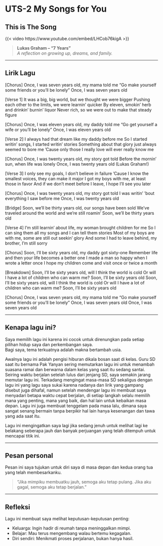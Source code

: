 # UTS-2 My Songs for You

## This is The Song

{{< video https://www.youtube.com/embed/LHCob76kigA >}}

> **Lukas Graham – "7 Years"**  
> _A reflection on growing up, dreams, and family._

<hr/>
## Lirik Lagu
[Chorus]
Once, I was seven years old, my mama told me
"Go make yourself some friends or you'll be lonely"
Once, I was seven years old

[Verse 1]
It was a big, big world, but we thought we were bigger
Pushing each other to the limits, we were learnin' quicker
By eleven, smokin' herb and drinkin' burnin' liquor
Never rich, so we were out to make that steady figure

[Chorus]
Once, I was eleven years old, my daddy told me
"Go get yourself a wife or you'll be lonely"
Once, I was eleven years old

[Verse 2]
I always had that dream like my daddy before me
So I started writin' songs, I started writin' stories
Something about that glory just always seemed to bore me
'Cause only those I really love will ever really know me

[Chorus]
Once, I was twenty years old, my story got told
Before the mornin' sun, when life was lonely
Once, I was twenty years old (Lukas Graham!)

[Verse 3]
I only see my goals, I don't believe in failure
'Cause I know the smallest voices, they can make it major
I got my boys with me, at least those in favor
And if we don't meet before I leave, I hope I'll see you later

[Chorus]
Once, I was twenty years old, my story got told
I was writin' 'bout everything I saw before me
Once, I was twenty years old

[Bridge]
Soon, we'll be thirty years old, our songs have been sold
We've traveled around the world and we're still roamin'
Soon, we'll be thirty years old

[Verse 4]
I'm still learnin' about life, my woman brought children for me
So I can sing them all my songs and I can tell them stories
Most of my boys are with me, some are still out seekin' glory
And some I had to leave behind, my brother, I'm still sorry

[Chorus]
Soon, I'll be sixty years old, my daddy got sixty-one
Remember life and then your life becomes a better one
I made a man so happy when I wrote a letter once
I hope my children come and visit once or twice a month

[Breakdown]
Soon, I'll be sixty years old, will I think the world is cold
Or will I have a lot of children who can warm me?
Soon, I'll be sixty years old
Soon, I'll be sixty years old, will I think the world is cold
Or will I have a lot of children who can warm me?
Soon, I'll be sixty years old

[Chorus]
Once, I was seven years old, my mama told me
"Go make yourself some friends or you'll be lonely"
Once, I was seven years old
Once, I was seven years old

---

## Kenapa lagu ini?

Saya memilih lagu ini karena ini cocok untuk direnungkan pada setiap pilihan hidup saya dan perkembangan saya.  
Bagi saya, tema terkuatnya adalah makna bertambah usia.

Awalnya lagu ini adalah pengisi hiburan dikala bosan saat di kelas. Guru SD saat itu bernama Pak Yanyan sering memutarkan lagu ini untuk menambah suasana ramai dan berwarna dalam kelas yang saat itu sedang santai. Seiring waktu berjalan setelah lulus dari jenjang SD, saya semakin jarang memutar lagu ini. Terkadang mengingat masa-masa SD sekaligus dengan lagu ini yang lagu saya sukai karena nadanya dan lirik yang gampang disebut juga dihafal, namun setelah mendengar lagu ini membuat saya menyadari betapa waktu cepat berjalan, di setiap langkah selalu memilih mana yang penting, mana yang baik, dan hal lain untuk kebaikan masa depan. Lagu ini juga membuat tenggelam pada masa lalu, dimana saya sangat senang bermain tanpa berpikir hal lain hanya kesenangan dan tawa yang ada saat itu. 

Lagu ini mengingatkan saya lagi jika sedang jenuh untuk melihat lagi ke belakang seberapa jauh dan banyak perjuangan yang telah ditempuh untuk mencapai titik ini.


---

## Pesan personal

Pesan ini saya tujukan untuk diri saya di masa depan dan kedua orang tua yang telah membesarkanku.

> "Jika mimpiku membuatku jauh, semoga aku tetap pulang.
> Jika aku gagal, semoga aku tetap berjalan."

---

## Refleksi

Lagu ini membuat saya melihat keputusan-keputusan penting:

- Keluarga: Ingin hadir di reumah tanpa meninggalkan mimpi.
- Belajar: Mau terus mengembang walau bertemu kegagalan.
- Diri sendiri: Menikmati proses perjalanan, bukan hanya hasil.